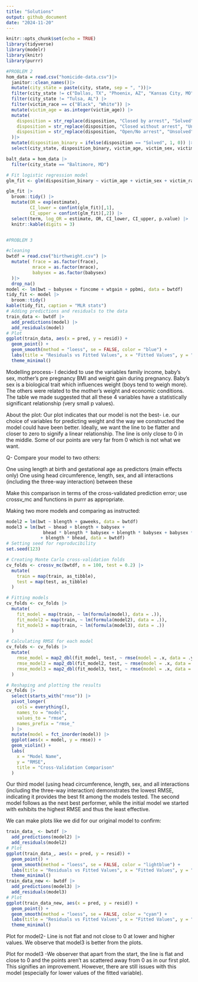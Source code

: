 ```yaml
---
title: "Solutions"
output: github_document
date: "2024-11-20"
---
```


```r
knitr::opts_chunk$set(echo = TRUE)
library(tidyverse)
library(modelr)
library(knitr)
library(purrr)
```


```R
#PROBLEM 2
hom_data = read.csv("homicide-data.csv")|>
  janitor::clean_names()|>
  mutate(city_state = paste(city, state, sep = ", "))|>
  filter(city_state != c("Dallas, TX", "Phoenix, AZ", "Kansas City, MO")) |>
  filter(city_state != "Tulsa, AL") |>
  filter(victim_race == c("Black", "White")) |>
  mutate(victim_age = as.integer(victim_age)) |>
  mutate(
    disposition = str_replace(disposition, "Closed by arrest", "Solved"), 
    disposition = str_replace(disposition, "Closed without arrest", "Unsolved"), 
    disposition = str_replace(disposition, "Open/No arrest", "Unsolved")
  )|>
  mutate(disposition_binary = ifelse(disposition == "Solved", 1, 0)) |>
  select(city_state, disposition_binary, victim_age, victim_sex, victim_race)

balt_data = hom_data |>
  filter(city_state == "Baltimore, MD") 

# Fit logistic regression model
glm_fit <- glm(disposition_binary ~ victim_age + victim_sex + victim_race, data = balt_data, family = binomial)

glm_fit |>
  broom::tidy() |>
  mutate(OR = exp(estimate), 
         CI_lower = confint(glm_fit)[,1], 
         CI_upper = confint(glm_fit)[,2]) |>
  select(term, log_OR = estimate, OR, CI_lower, CI_upper, p.value) |>
  knitr::kable(digits = 3)



```



```R
#PROBLEM 3

#cleaning
bwtdf = read.csv("birthweight.csv") |>
  mutate( frace = as.factor(frace),
          mrace = as.factor(mrace),
          babysex = as.factor(babysex)
  )|>
  drop_na()
model <- lm(bwt ~ babysex + fincome + wtgain + ppbmi, data = bwtdf)
tidy_fit <- model |>
  broom::tidy()
kable(tidy_fit, caption = "MLR stats")
# Adding predictions and residuals to the data
train_data <- bwtdf |>
  add_predictions(model) |>
  add_residuals(model)
# Plot
ggplot(train_data, aes(x = pred, y = resid)) +
  geom_point() +
  geom_smooth(method = "loess", se = FALSE, color = "blue") +
  labs(title = "Residuals vs Fitted Values", x = "Fitted Values", y = "Residuals") +
  theme_minimal()
```
Modelling process- I decided to use the variables family income, baby's sex, mother's pre pregnancy BMI and weight gain during pregnancy. Baby's sex is a biological trait which influences weight (boys tend to weigh more). The others were related to the mother's weight and economic conditions. The table we made suggested that all these 4 variables have a statistically significant relationship (very small p values).

About the plot: Our plot indicates that our model is not the best- i.e. our choice of variables for predicting weight and the way we constructed the model could have been better. Ideally, we want the line to be flatter and closer to zero to signify a linear relationship. The line is only close to 0 in the middle. Some of our points are very far from 0 which is not what we want.

Q- Compare your model to two others:

One using length at birth and gestational age as predictors (main effects only)
One using head circumference, length, sex, and all interactions (including the three-way interaction) between these

Make this comparison in terms of the cross-validated prediction error; use crossv_mc and functions in purrr as appropriate.

Making two more models and comparing as instructed:

```R
model2 = lm(bwt ~ blength + gaweeks, data = bwtdf)
model3 = lm(bwt ~ bhead + blength + babysex + 
              bhead * blength * babysex + blength * babysex + babysex * bhead
             + blength * bhead, data = bwtdf)
# Setting seed for reproducibility
set.seed(123)

# Creating Monte Carlo cross-validation folds
cv_folds <- crossv_mc(bwtdf, n = 100, test = 0.2) |> 
  mutate(
    train = map(train, as_tibble),
    test = map(test, as_tibble)
  )

# Fitting models
cv_folds <- cv_folds |> 
  mutate(
    fit_model = map(train, ~ lm(formula(model), data = .)),
    fit_model2 = map(train, ~ lm(formula(model2), data = .)),
    fit_model3 = map(train, ~ lm(formula(model3), data = .))
  )

# Calculating RMSE for each model
cv_folds <- cv_folds |> 
  mutate(
    rmse_model = map2_dbl(fit_model, test, ~ rmse(model = .x, data = .y)),
    rmse_model2 = map2_dbl(fit_model2, test, ~ rmse(model = .x, data = .y)),
    rmse_model3 = map2_dbl(fit_model3, test, ~ rmse(model = .x, data = .y))
  )

# Reshaping and plotting the results
cv_folds |> 
  select(starts_with("rmse")) |> 
  pivot_longer(
    cols = everything(),
    names_to = "model",
    values_to = "rmse",
    names_prefix = "rmse_"
  ) |> 
  mutate(model = fct_inorder(model)) |> 
  ggplot(aes(x = model, y = rmse)) +
  geom_violin() +
  labs(
    x = "Model Name",
    y = "RMSE",
    title = "Cross-Validation Comparison"
  )


```

Our third model (using head circumference, length, sex, and all interactions (including the three-way interaction) demonstrates the lowest RMSE, indicating it provides the best fit among the models tested. The second model follows as the next best performer, while the initial model we started with exhibits the highest RMSE and thus the least effective.

We can make plots like we did for our original model to confirm: 

```R
train_data_ <- bwtdf |>
  add_predictions(model2) |>
  add_residuals(model2)
# Plot
ggplot(train_data_, aes(x = pred, y = resid)) +
  geom_point() +
  geom_smooth(method = "loess", se = FALSE, color = "lightblue") +
  labs(title = "Residuals vs Fitted Values", x = "Fitted Values", y = "Residuals") +
  theme_minimal()
train_data_new <- bwtdf |>
  add_predictions(model3) |>
  add_residuals(model3)
# Plot
ggplot(train_data_new, aes(x = pred, y = resid)) +
  geom_point() +
  geom_smooth(method = "loess", se = FALSE, color = "cyan") +
  labs(title = "Residuals vs Fitted Values", x = "Fitted Values", y = "Residuals") +
  theme_minimal()
```

Plot for model2- Line is not flat and not close to 0 at lower and higher values. We observe that model3 is better from the plots.

Plot for model3 -We observer that apart from the start, the line is flat and close to 0 and the points aren't as scattered away from 0 as in our first plot. This signifies an improvement. However, there are still issues with this model (especially for lower values of the fitted variable).

